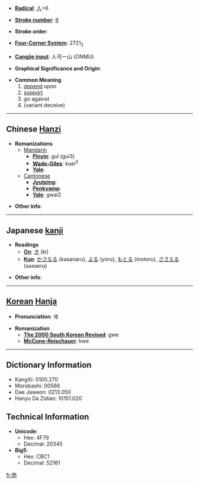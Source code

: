 * '''[[Wiktionary:Chinese radical index| Radical]]''': [[Wiktionary:Chinese radical index 人|人]]+6

* '''[[Wiktionary:Chinese total strokes index|Stroke number]]''': [[Wiktionary:Chinese total strokes index 8|8]]

* '''Stroke order''': 

* '''[[Wiktionary:Chinese four corner index|Four-Corner System]]''': 2721<sub>2</sub>

* '''[[Wiktionary:Chinese Cangjie index|Cangjie input]]''': 人弓一山 (ONMU)

* '''Graphical Significance and Origin''': 

* '''Common Meaning'''
*# [[depend]] upon
*# [[support]]
*# go against
*# (variant deceive)

----

== Chinese [[Hanzi]] ==

* '''Romanizations'''
** [[Mandarin]]
*** '''[[Pinyin]]''': guǐ (gui3)
*** '''[[Wade-Giles]]''': kuei<sup>3</sup>
*** '''[[Yale]]''': 
**[[Cantonese]]
***'''[[Jyutping]]''':
***'''[[Penkyamp]]''': 
***'''[[Yale]]''': gwai2

* '''Other info''': 

----

== Japanese [[kanji]] ==

* '''Readings'''
** '''[[On]]''': [[き]] (ki)
** '''[[Kun]]''': [[かさなる]] (kasanaru), [[よる]] (yoru), [[もとる]] (motoru), [[ささえる]] (sasaeru)

* '''Other info''':  

----

== [[Korean]] [[Hanja]] ==

* '''Pronunciation''': 궤

* '''Romanization'''
** '''[[The 2000 South Korean Revised Romanization|The 2000 South Korean Revised]]''': gwe
** '''[[McCune-Reischauer]]''': kwe

----

== Dictionary Information ==

* KangXi: 0100.270
* Morobashi: 00566
* Dae Jaweon: 0213.050
* Hanyu Da Zidian: 10151.020

== Technical Information ==

* '''Unicode''':
** Hex: 4F79
** Decimal: 20345
* '''Big5''':
** Hex: CBC1
** Decimal: 52161

[[fr:佹]]